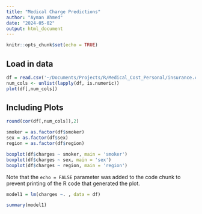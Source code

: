```yaml
---
title: "Medical Charge Predictions"
author: "Ayman Ahmed"
date: "2024-05-02"
output: html_document
---
```


```r
knitr::opts_chunk$set(echo = TRUE)
```

## Load in data
```r
df = read.csv('~/Documents/Projects/R/Medical_Cost_Personal/insurance.csv')
num_cols <- unlist(lapply(df, is.numeric))
plot(df[,num_cols])
```

## Including Plots


```r
round(cor(df[,num_cols]),2)
```


```r
smoker = as.factor(df$smoker)
sex = as.factor(df$sex)
region = as.factor(df$region)

boxplot(df$charges ~ smoker, main = 'smoker')
boxplot(df$charges ~ sex, main = 'sex')
boxplot(df$charges ~ region, main = 'region')
```
Note that the `echo = FALSE` parameter was added to the code chunk to prevent printing of the R code that generated the plot.
```r
model1 = lm(charges ~. , data = df)
```

```r
summary(model1)
```
